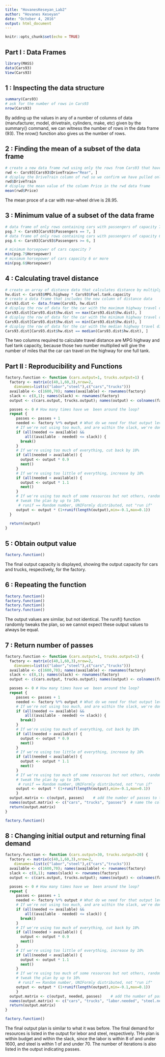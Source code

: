 ```yaml
---
title: "HovanesKeseyan_Lab2"
author: "Hovanes Keseyan"
date: "October 4, 2016"
output: html_document
---
```


```r
knitr::opts_chunk$set(echo = TRUE)
```

## Part I : Data Frames

```r
library(MASS)
data(Cars93)
View(Cars93)
```

## 1 : Inspecting the data structure

```r
summary(Cars93)
# ask for the number of rows in Cars93
nrow(Cars93)
```

By adding up the values in any of a number of columns of data (manufacturer, model, drivetrain, cylinders, make, etc) given by the summary() command, we can witness the number of rows in the data frame (93). The nrow() function also gives us the number of rows.

## 2 : Finding the mean of a subset of the data frame

```r
# create a new data frame rwd using only the rows from Cars93 that have the value "Rear" in the DriveTrain column
rwd <- Cars93[Cars93$DriveTrain=="Rear", ]
# display the DriveTrain column of rwd so we confirm we have pulled only the rows that correspond to rear-wheel drive cars
rwd$DriveTrain
# display the mean value of the column Price in the rwd data frame
mean(rwd$Price)
```

The mean proce of a car with rear-wheel drive is 28.95.

## 3 : Minimum value of a subset of the data frame

```r
# data frame of only rows containing cars with passengers of capacity 7
psg.7 <- Cars93[Cars93$Passengers == 7, ]
# data frame of only rows containing cars with passengers of capacity 6 or more
psg.6 <- Cars93[Cars93$Passengers >= 6, ]

# minimum horsepower of cars capacity 7
min(psg.7$Horsepower)
# minimum horsepower of cars capacity 6 or more
min(psg.6$Horsepower)
```

## 4 : Calculating travel distance

```r
# create an array of distance data that calculates distance by multiplying MPG by fuel capacity
hw.dist <- Cars93$MPG.highway * Cars93$Fuel.tank.capacity
# create a data frame that includes the new column of distance data
Cars93.dist <- data.frame(Cars93, hw.dist)
# display the row of data for the car with the maximum highway travel distance
Cars93.dist[Cars93.dist$hw.dist == max(Cars93.dist$hw.dist), ]
# display the row of data for the car with the minimum highway travel distance
Cars93.dist[Cars93.dist$hw.dist == min(Cars93.dist$hw.dist), ]
# display the row of data for the car with the median highway travel distance
Cars93.dist[Cars93.dist$hw.dist == median(Cars93.dist$hw.dist), ]
```

The two columns required to calculate travel distance are MPG highway and fuel tank capacity, because those two number multiplied will give the number of miles that the car can travel on the highway for one full tank.

## Part II : Reproducibility and Functions

```r
factory.function <- function (cars.output=1, trucks.output=1) {
  factory <- matrix(c(40,1,60,3),nrow=2,
    dimnames=list(c("labor","steel"),c("cars","trucks")))
  available <- c(1600,70); names(available) <- rownames(factory)
  slack <- c(8,1); names(slack) <- rownames(factory)
  output <- c(cars.output, trucks.output); names(output) <- colnames(factory)

  passes <- 0 # How many times have we  been around the loop?
  repeat {
     passes <- passes + 1
     needed <- factory %*% output # What do we need for that output level?
     # If we're not using too much, and are within the slack, we're done
     if (all(needed <= available) &&
         all((available - needed) <= slack)) {
       break()
     }
     # If we're using too much of everything, cut back by 10%
     if (all(needed > available)) {
       output <- output * 0.9
       next()
     }
     # If we're using too little of everything, increase by 10%
     if (all(needed < available)) {
       output <- output * 1.1
       next()
     }
     # If we're using too much of some resources but not others, randomly
     # tweak the plan by up to 10%
      # runif == Random number, UNIFormly distributed, not "run if"
     output <- output * (1+runif(length(output),min=-0.1,max=0.1))
  }
  
  return(output)
}
```

## 5 : Obtain output value

```r
factory.function()
```

The final output capacity is displayed, showing the output capacity for cars and trucks, respectively, for the factory.

## 6 : Repeating the function

```r
factory.function()
factory.function()
factory.function()
factory.function()
```

The output values are similar, but not identical. The runif() function randomly tweaks the plan, so we cannot expect these output values to always be equal.

## 7 : Return number of passes

```r
factory.function <- function (cars.output=1, trucks.output=1) {
  factory <- matrix(c(40,1,60,3),nrow=2,
    dimnames=list(c("labor","steel"),c("cars","trucks")))
  available <- c(1600,70); names(available) <- rownames(factory)
  slack <- c(8,1); names(slack) <- rownames(factory)
  output <- c(cars.output, trucks.output); names(output) <- colnames(factory)

  passes <- 0 # How many times have we  been around the loop?
  repeat {
     passes <- passes + 1
     needed <- factory %*% output # What do we need for that output level?
     # If we're not using too much, and are within the slack, we're done
     if (all(needed <= available) &&
         all((available - needed) <= slack)) {
       break()
     }
     # If we're using too much of everything, cut back by 10%
     if (all(needed > available)) {
       output <- output * 0.9
       next()
     }
     # If we're using too little of everything, increase by 10%
     if (all(needed < available)) {
       output <- output * 1.1
       next()
     }
     # If we're using too much of some resources but not others, randomly
     # tweak the plan by up to 10%
      # runif == Random number, UNIFormly distributed, not "run if"
     output <- output * (1+runif(length(output),min=-0.1,max=0.1))
     }
  output.matrix <- c(output, passes)    # add the number of passes to the output array
  names(output.matrix) <- c("cars", "trucks", "passes")  # name the columns
  return(output.matrix)
}

factory.function()

```

## 8 : Changing initial output and returning final demand

```r
factory.function <- function (cars.output=30, trucks.output=20) {
  factory <- matrix(c(40,1,60,3),nrow=2,
    dimnames=list(c("labor","steel"),c("cars","trucks")))
  available <- c(1600,70); names(available) <- rownames(factory)
  slack <- c(8,1); names(slack) <- rownames(factory)
  output <- c(cars.output, trucks.output); names(output) <- colnames(factory)

  passes <- 0 # How many times have we  been around the loop?
  repeat {
     passes <- passes + 1
     needed <- factory %*% output # What do we need for that output level?
     # If we're not using too much, and are within the slack, we're done
     if (all(needed <= available) &&
         all((available - needed) <= slack)) {
       break()
     }
     # If we're using too much of everything, cut back by 10%
     if (all(needed > available)) {
       output <- output * 0.9
       next()
     }
     # If we're using too little of everything, increase by 10%
     if (all(needed < available)) {
       output <- output * 1.1
       next()
     }
     # If we're using too much of some resources but not others, randomly
     # tweak the plan by up to 10%
      # runif == Random number, UNIFormly distributed, not "run if"
     output <- output * (1+runif(length(output),min=-0.1,max=0.1))
     }
  output.matrix <- c(output, needed, passes)    # add the number of passes to the output array
  names(output.matrix) <- c("cars", "trucks", "labor.needed", "steel.needed" , "passes")  # name the columns
  return(output.matrix)
}

factory.function()
```

The final output plan is similar to what it was before. The final demand for resources is listed in the output for lebor and steel, respectively. THe plan is within budget and within the slack, since the labor is within 8 of and under 1600, and steel is within 1 of and under 70. The number of iterations is also listed in the output indicating passes.